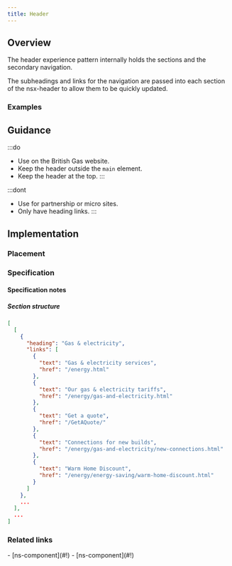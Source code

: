 ```yaml
---
title: Header
---
```




## Overview

<CompDetails name={componentName} />

The header experience pattern internally holds the sections and the secondary navigation.

The subheadings and links for the navigation are passed into each section of the nsx-header to allow them to be quickly updated.

### Examples

<ExampleViewer type="standard" />

## Guidance

:::do
- Use on the British Gas website.
- Keep the header outside the `main` element.
- Keep the header at the top.
:::

:::dont
- Use for partnership or micro sites.
- Only have heading links.
:::

## Implementation

### Placement

<Placement name={componentName} />

### Specification

<Specification name={componentName} />

#### Specification notes

##### Section structure

```json
[
  [
    {
      "heading": "Gas & electricity",
      "links": [
        {
          "text": "Gas & electricity services",
          "href": "/energy.html"
        },
        {
          "text": "Our gas & electricity tariffs",
          "href": "/energy/gas-and-electricity.html"
        },
        {
          "text": "Get a quote",
          "href": "/GetAQuote/"
        },
        {
          "text": "Connections for new builds",
          "href": "/energy/gas-and-electricity/new-connections.html"
        },
        {
          "text": "Warm Home Discount",
          "href": "/energy/energy-saving/warm-home-discount.html"
        }
      ]
    },
    ...
  ],
  ...
]
```

### Related links

<RelatedLinks name={componentName}>
- [ns-component](#!)
- [ns-component](#!)
</RelatedLinks>

